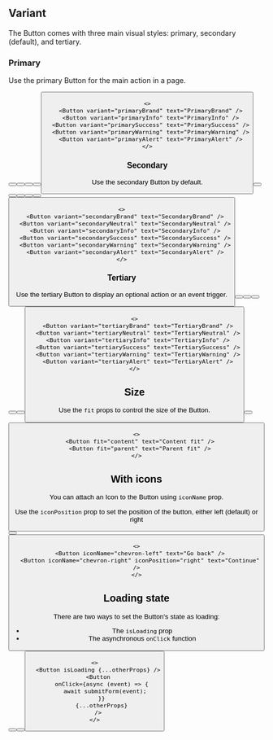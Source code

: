 
## Variant

The Button comes with three main visual styles: primary, secondary (default), and tertiary.

### Primary

Use the primary Button for the main action in a page.

<Preview>
  <Button variant="primaryBrand" text="PrimaryBrand" />
  <Button variant="primaryInfo" text="PrimaryInfo" />
  <Button variant="primarySuccess" text="PrimarySuccess" />
  <Button variant="primaryWarning" text="PrimaryWarning" />
  <Button variant="primaryAlert" text="PrimaryAlert" />
</Preview>

```tsx
<>
  <Button variant="primaryBrand" text="PrimaryBrand" />
  <Button variant="primaryInfo" text="PrimaryInfo" />
  <Button variant="primarySuccess" text="PrimarySuccess" />
  <Button variant="primaryWarning" text="PrimaryWarning" />
  <Button variant="primaryAlert" text="PrimaryAlert" />
</>
```

### Secondary

Use the secondary Button by default.

<Preview>
  <Button variant="secondaryBrand" text="SecondaryBrand" />
  <Button variant="secondaryNeutral" text="SecondaryNeutral" />
  <Button variant="secondaryInfo" text="SecondaryInfo" />
  <Button variant="secondarySuccess" text="SecondarySuccess" />
  <Button variant="secondaryWarning" text="SecondaryWarning" />
  <Button variant="secondaryAlert" text="SecondaryAlert" />
</Preview>

```tsx
<>
  <Button variant="secondaryBrand" text="SecondaryBrand" />
  <Button variant="secondaryNeutral" text="SecondaryNeutral" />
  <Button variant="secondaryInfo" text="SecondaryInfo" />
  <Button variant="secondarySuccess" text="SecondarySuccess" />
  <Button variant="secondaryWarning" text="SecondaryWarning" />
  <Button variant="secondaryAlert" text="SecondaryAlert" />
</>
```

### Tertiary

Use the tertiary Button to display an optional action or an event trigger.

<Preview>
  <Button variant="tertiaryBrand" text="TertiaryBrand" />
  <Button variant="tertiaryNeutral" text="TertiaryNeutral" />
  <Button variant="tertiaryInfo" text="TertiaryInfo" />
  <Button variant="tertiarySuccess" text="TertiarySuccess" />
  <Button variant="tertiaryWarning" text="TertiaryWarning" />
  <Button variant="tertiaryAlert" text="TertiaryAlert" />
</Preview>

```tsx
<>
  <Button variant="tertiaryBrand" text="TertiaryBrand" />
  <Button variant="tertiaryNeutral" text="TertiaryNeutral" />
  <Button variant="tertiaryInfo" text="TertiaryInfo" />
  <Button variant="tertiarySuccess" text="TertiarySuccess" />
  <Button variant="tertiaryWarning" text="TertiaryWarning" />
  <Button variant="tertiaryAlert" text="TertiaryAlert" />
</>
```

## Size

Use the `fit` props to control the size of the Button.

<Preview>
  <Button fit="content" text="Content fit" />
  <Button fit="parent" text="Parent fit" />
</Preview>

```tsx
<>
  <Button fit="content" text="Content fit" />
  <Button fit="parent" text="Parent fit" />
</>
```

## With icons

You can attach an Icon to the Button using `iconName` prop.

Use the `iconPosition` prop to set the position of the button, either left (default) or right

<Preview>
  <Button iconName="chevron-left" text="Go back" />
  <Button iconName="chevron-right" iconPosition="right" text="Continue" />
</Preview>

```tsx
<>
  <Button iconName="chevron-left" text="Go back" />
  <Button iconName="chevron-right" iconPosition="right" text="Continue" />
</>
```

## Loading state

There are two ways to set the Button's state as loading:

- The `isLoading` prop
- The asynchronous `onClick` function

<Preview>
  <Button isLoading variant="primaryBrand" text="Primary" />
  <Button isLoading variant="secondaryNeutral" text="Secondary" />
  <Button isLoading variant="tertiaryBrand" text="Tertiary" />
</Preview>

```tsx
<>
  <Button isLoading {...otherProps} />
  <Button
    onClick={async (event) => {
      await submitForm(event);
    }}
    {...otherProps}
  />
</>
```
